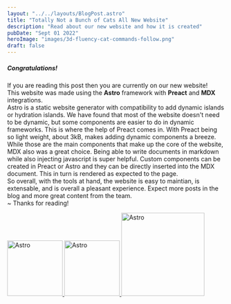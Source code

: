 ```yaml
---
layout: "../../layouts/BlogPost.astro"
title: "Totally Not a Bunch of Cats All New Website"
description: "Read about our new website and how it is created"
pubDate: "Sept 01 2022"
heroImage: "images/3d-fluency-cat-commands-follow.png"
draft: false
---
```


##### Congratulations!  
If you are reading this post then you are currently on our new website!  
This website was made using the **Astro**  framework with **Preact** and **MDX** integrations.  
Astro is a static website generator with compatibility to add dynamic islands or hydration islands. We have found that
most of the website doesn't need to be dynamic, but some components are easier to do in dynamic frameworks.
This is where the help of Preact comes in. With Preact being so light weight, about 3kB, makes adding dynamic components a breeze.  
While those are the main components that make up the core of the website, MDX also was a great choice. Being able
to write documents in markdown while also injecting javascript is super helpful. Custom components
can be created in Preact or Astro and they can be directly inserted into the MDX document. This in turn
is rendered as expected to the page.  
So overall, with the tools at hand, the website is easy to maintian, is extensable, and is overall a pleasant experience. Expect more posts in the blog and more great content from the team.  
~ Thanks for reading!


<div class="d-flex gap-3 flex-wrap justify-content-center mt-5 align-items-center">
    <a class="image-link fit-content" href="https://astro.build/" title="Astro" aria-label="Astro Home Page">
        <img src={"https://totally-not-a-bunch-of-cats.github.io/Totally-Not-a-Bunch-of-Cats/svg/logomark-light-astro.svg"} alt="Astro" style="width: 8rem; height:auto; "/>
    </a>
    <a class="image-link fit-content" href="https://preactjs.com/" title="Preact" aria-label="Preact Home Page" style="">
        <img src="https://totally-not-a-bunch-of-cats.github.io/Totally-Not-a-Bunch-of-Cats/svg/preact.svg" alt="Astro" style="width: 8rem; height:auto;"/>
    </a>
    <a class="image-link fit-content" href="https://mdxjs.com/" title="MDXJS" aria-label="MDX Home Page">
        <img src="https://totally-not-a-bunch-of-cats.github.io/Totally-Not-a-Bunch-of-Cats/svg/mdx.svg" alt="Astro" style="width: 12rem; height:auto;"/>
    </a>
</div>
